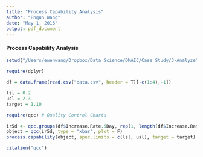 ```yaml
---
title: "Process Capability Analysis"
author: "Enqun Wang"
date: "May 1, 2016"
output: pdf_document
---
```


#### Process Capability Analysis

```r
setwd("/Users/ewenwang/Dropbox/Data Science/DMAIC/Case Study/3-Analyze")

require(dplyr)

df = data.frame(read.csv("data.csv", header = T)[-c(1:4),-1])

lsl = 0.2
usl = 2.3
target = 1.10

require(qcc) # Quality Control Charts

ir5d <- qcc.groups(df$Increase.Rate.5Day, rep(1, length(df$Increase.Rate.5Day)))
object = qcc(ir5d, type = "xbar", plot = F)
process.capability(object, spec.limits = c(lsl, usl), target = target)

citation("qcc")
```
